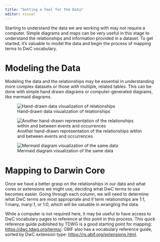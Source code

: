 ```yaml
---
title: "Getting a Feel for the Data"
editor: visual
---
```


Starting to understand the data we are working with may not require a computer. Simple diagrams and maps can be very useful in this stage to understand the relationships and information provided in a dataset. To get started, it's valuable to model the data and begin the process of mapping terms to DwC vocabulary.

# Modeling the Data

Modeling the data and the relationships may be essential in understanding more complex datasets or those with multiple, related tables. This can be done with simple hand drawn diagrams or computer-generated diagrams, like mermaid diagrams.

![Hand-drawn data visualization of relationships](data_visualization.png)

![Another hand-drawn representation of the relationships within and between events and occurrences](relationship_diagram.png)

![Mermaid diagram visualization of the same data](Mermaid_diagram.png)

# Mapping to Darwin Core

Once we have a better grasp on the relationships in our data and what cores or extensions we might use, deciding what DwC terms to use becomes easier. Going through each column, we will need to determine what DwC terms are most appropriate and if term relationships are 1:1, 1:many, many:1, or 1:0, which will be valuable in wrangling the data.

While a computer is not required here, it may be useful to have access to DwC vocabulary pages to reference at this point in this process. This quick reference guide published by TDWG is a good starting point for mapping: <https://dwc.tdwg.org/terms/>. GBIF also has a vocabulary reference guide, sorted by DwC extension type: <https://rs.gbif.org/extensions.html>.
